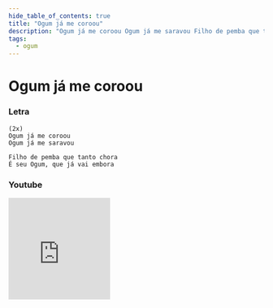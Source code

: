 ```yaml
---
hide_table_of_contents: true
title: "Ogum já me coroou"
description: "Ogum já me coroou Ogum já me saravou Filho de pemba que tanto chora É seu Ogum, que já vai embora"
tags:
  - ogum
---
```


# Ogum já me coroou

### Letra

```text
(2x)
Ogum já me coroou
Ogum já me saravou

Filho de pemba que tanto chora
É seu Ogum, que já vai embora
```

### Youtube

<iframe
  width="200"
  height="200"
  src="https://www.youtube.com/embed/PDdfukxJ1dU"
  title="YouTube video player"
  frameborder="0"
  allow="accelerometer; autoplay; clipboard-write; encrypted-media; gyroscope; picture-in-picture; web-share"
  referrerpolicy="strict-origin-when-cross-origin"
  allowfullscreen
></iframe>